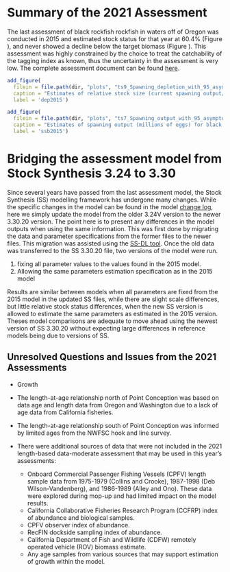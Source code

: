 # Summary of the 2021 Assessment 

The last assessment of black rockfish rockfish in waters off of Oregon was conducted in 2015 and estimated stock status for that year at 60.4% (Figure \ref{fig:dep2015}), and never showed a decline below the target biomass (Figure \ref{fig:ssb2015}). This assessment was highly constrained by the choice to treat the catchability of the tagging index as known, thus the uncertainty in the assessment is very low. The complete assessment document can be found [here](https://www.pcouncil.org/documents/2016/03/assessments-of-california-oregon-and-washington-stocks-of-black-rockfish-sebastes-melanops-in-2015-published-03-31-2016.pdf/).

```r
add_figure(
  filein = file.path(dir, "plots", "ts9_Spawning_depletion_with_95_asymptotic_intervals_intervals.png"), 
  caption = "Estimates of relative stock size (current spawning output/unfished spawning output) for black rockfish in waters off of Oregon from the 2015 assessment. Broken lines are 95% confidence intervals.",
  label = 'dep2015')

``` 

```r
add_figure(
  filein = file.path(dir, "plots", "ts7_Spawning_output_with_95_asymptotic_intervals_intervals.png"), 
  caption = "Estimates of spawning output (millions of eggs) for black rockfish in waters off of Oregon from the 2015 assessment. Broken lines are 95% confidence intervals",
  label = 'ssb2015')

``` 

# Bridging the assessment model from Stock Synthesis 3.24 to 3.30 

Since several years have passed from the last assessment model, the Stock Synthesis (SS) modelling framework has undergone many changes. While the specific changes in the model can be found in the model [change log](https://github.com/nmfs-stock-synthesis/stock-synthesis/blob/v3.30.19/Change_log_for_SS_3.30.xlsx?raw=true), here we simply update the model from the older 3.24V version to the newer 3.30.20 version. The point here is to present any differences in the model outputs when using the same information. This was first done by migrating the data and parameter specifications from the former files to the newer files. This migration was assisted using the [SS-DL tool](https://github.com/shcaba/SS-DL-tool). Once the old data was transferred to the SS 3.30.20 file, two versions of the model were run. 

  1) fixing all parameter values to the values found in the 2015 model. 
  2) Allowing the same parameters estimation specification as in the 2015 model 

Results are similar between models when all parameters are fixed from the 2015 model in the updated SS files, while there are slight scale differences, but little relative stock status differences, when the new SS version is allowed to estimate the same parameters as estimated in the 2015 version. Theses model comparisons are adequate to move ahead using the newest version of SS 3.30.20 without expecting large differences in reference models being due to versions of SS. 


## Unresolved Questions and Issues from the 2021 Assessments

* Growth
* The length-at-age relationship north of Point Conception was based on data age and length data from Oregon and Washington due to a lack of age data from California fisheries.
* The length-at-age relationship south of Point Conception was informed by limited ages from the NWFSC hook and line survey. 

* There were additional sources of data that were not included in the 2021 length-based data-moderate assessment that may be used in this year's assessments:
    * Onboard Commercial Passenger Fishing Vessels (CPFV) length sample data from 1975-1979 (Collins and Crooke), 1987-1998 (Deb Wilson-Vandenberg), and 1986-1989 (Alley and Ono). These data were explored during mop-up and had limited impact on the model results.
    * California Collaborative Fisheries Research Program (CCFRP) index of abundance and biological samples.
    * CPFV observer index of abundance.
    * RecFIN dockside sampling index of abundance.
    * California Department of Fish and Wildlife (CDFW) remotely operated vehicle (ROV) biomass estimate.
    * Any age samples from various sources that may support estimation of growth within the model.